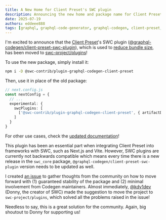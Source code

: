```yaml
---
title: A New Home for Client Preset's SWC plugin
description: Announcing the new home and package name for Client Preset's SWC plugin.
date: 2025-07-19
authors: eddeee888
tags: [graphql, graphql-code-generator, graphql-codegen, client-preset, swc-plugin]
---
```


I'm excited to announce that the [Client Preset](https://the-guild.dev/graphql/codegen/plugins/presets/preset-client)'s SWC plugin ([@graphql-codegen/client-preset-swc-plugin](https://www.npmjs.com/package/@graphql-codegen/client-preset-swc-plugin)), which is used to [reduce bundle size](https://the-guild.dev/graphql/codegen/plugins/presets/preset-client#reducing-bundle-size), has been moved to [swc-project/plugins](https://github.com/swc-project/plugins/tree/main/contrib/graphql-codegen-client-preset)!

To use the new package, simply install it:

```sh npm2yarn
npm i -D @swc-contrib/plugin-graphql-codegen-client-preset
```

Then, use it in place of the old package:

```ts
// next.config.js
const nextConfig = {
  // ...
  experimental: {
    swcPlugins: [
      ['@swc-contrib/plugin-graphql-codegen-client-preset', { artifactDirectory: './src/gql', gqlTagName: 'graphql' }]
    ]
  }
}
```

For other use cases, check the [updated documentation](https://the-guild.dev/graphql/codegen/plugins/presets/preset-client#swc-plugin)!

This plugin has been an essential part when integrating Client Preset into frameworks with SWC, such as Next.js and Vite. However, SWC plugins are currently not backwards compatible which means every time there is a new release in the `swc_core` package, `@graphql-codegen/client-preset-swc-plugin` version needs to be updated as well.

I created [an issue](https://github.com/dotansimha/graphql-code-generator/issues/10379) to gather thoughts from the community on how to move forward with (1) guaranteed stability of the package and (2) minimal involvement from Codegen maintainers. Almost immediately, [@kdy1dev](https://x.com/kdy1dev) (Donny, the creator of SWC) made the suggestion to move the project to `swc-project/plugins`, which solved all the problems raised in the issue!

Needless to say, this is a great solution for the community. Again, big shoutout to Donny for supporting us!